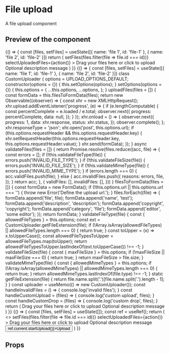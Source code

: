 

<Meta title="File upload" component={FileUpload} />

# File upload

A file upload component

## Preview of the component

<Preview>
	<Story name='Base'>
		{() => {
			const [files, setFiles] = useState([{
				name: 'file 1',
				id: 'file-1'
			}, {
				name: 'file 2',
				id: 'file-2'
			}])
			return (
				<FileUpload
					id="my-upload"
					options={{
						allowedMimeTypes: ['image/jpeg'],
						allowedFileTypes: ['jpg', 'png'],
						maxFileSize: 5000000000000000,
						url: 'api/upload',
						fileLimit: 3,
					}}
					files={files}
					removeFile={(id, index) => setFiles(files.filter(file => file.id === id))}
					selectUploadedFiles={action()}
				>
					<FileUploadMessage>Drag your files here or click to upload</FileUploadMessage>
					<FileUploadDescription>Optional description message</FileUploadDescription>
				</FileUpload>
			)
		}}
	</Story>
	<Story name='CustomUploader'>
		{() => {
			const [files, setFiles] = useState([{
				name: 'file 1',
				id: 'file-1'
			}, {
				name: 'file 2',
				id: 'file-2'
			}])
			class CustomUploader {
				options = UPLOAD_OPTIONS_DEFAULT;
				constructor(options = {}) {
					this.setOptions(options);
				}
				setOptions(options = {}) {
					this.options = {
						...this.options,
						...options,
					};
				}
				uploadFiles(files = []) {
					const formData = this.filesToFormData(files);
					return new Observable((observer) => {
						const xhr = new XMLHttpRequest();
						xhr.upload.addEventListener('progress', (e) => {
							if (e.lengthComputable) {
								const percentComplete = e.loaded / e.total;
								observer.next({
									progress: percentComplete,
									data: null,
								});
							}
						});
						xhr.onload = () => {
							observer.next({
								progress: 1,
								data: xhr.response,
								status: xhr.status,
							});
							observer.complete();
						};
						xhr.responseType = 'json';
						xhr.open('post', this.options.url);
						if (this.options.requestHeader && this.options.requestHeader.key) {
							xhr.setRequestHeader(this.options.requestHeader.key, this.options.requestHeader.value);
						}
						xhr.send(formData);
					});
				}
				async validateFiles(files = []) {
					return Promise.resolve(files.reduce((acc, file) => {
						const errors = [];
						if (!this.validateFileType(file)) {
							errors.push('INVALID_FILE_TYPE');
						}
						if (!this.validateFileSize(file)) {
							errors.push('INVALID_FILE_SIZE');
						}
						if (!this.validateMimeType(file)) {
							errors.push('INVALID_MIME_TYPE');
						}
						if (errors.length === 0) {
							acc.validFiles.push(file);
						} else {
							acc.invalidFiles.push({
								reasons: errors,
								file,
							});
						}
						return acc;
					}, {
						validFiles: [],
						invalidFiles: [],
					}))
				}
				filesToFormData(files = []) {
					const formData = new FormData();
					if (!this.options.url || this.options.url === '') {
						throw new Error('Define the upload url.');
					}
					files.forEach((file) => {
						formData.append('file', file);
						formData.append('name', 'test');
						formData.append('description', 'description');
						formData.append('copyright', 'copyright');
						formData.append('category', 'file');
						formData.append('editor', 'some editor');
					});
					return formData;
				}
				validateFileType(file) {
					const { allowedFileTypes } = this.options;
					const ext = CustomUploader.getFileExtension(file);
					if (!Array.isArray(allowedFileTypes) || allowedFileTypes.length === 0) {
						return true;
					}
					const toUpper = (x) => x.toUpperCase();
					const allowedFileTypesToUpper = allowedFileTypes.map(toUpper);
					return allowedFileTypesToUpper.lastIndexOf(ext.toUpperCase()) !== -1;
				}
				 validateFileSize(file) {
					const { maxFileSize } = this.options;
					if (!maxFileSize || maxFileSize === 0) {
						return true;
					}
					return maxFileSize > file.size;
				}
				validateMimeType(file) {
					const { allowedMimeTypes } = this.options;
					if (!Array.isArray(allowedMimeTypes) || allowedMimeTypes.length === 0) {
						return true;
					}
					return allowedMimeTypes.lastIndexOf(file.type) !== -1;
				}
				static getFileExtension(file) {
					return file.name.split('.')[file.name.split('.').length - 1];
				}
			}
			const uploader = useMemo(() => new CustomUploader());
			const handleInvalidFiles = () => { console.log('invalid files'); }
			const handleCustomUpload = (files) => { console.log('custom upload', files); }
			const handleCustomDrop = (files) => { console.log('custom drop', files); }
			return (
				<FileUploadZone
					autoUpload={false}
					id="test"
					uploader={uploader}
					invalidFiles={handleInvalidFiles}
					onCustomClick={handleCustomUpload}
					onCustomDrop={handleCustomDrop}
				>
					<FileUploadMessage>Drag your files here or click to upload</FileUploadMessage>
					<FileUploadDescription>Optional description message</FileUploadDescription>
				</FileUploadZone>
			)
		}}
	</Story>
	<Story name='No Autoupload'>
		{() => {
			const [files, setFiles] = useState([]);
			const ref = useRef();
			return (
				<>
					<FileUpload
						ref={ref}
						id="my-upload"
						options={{
							allowedMimeTypes: ['application/zip'],
							allowedFileTypes: ['zip'],
							maxFileSize: 5000000000000000,
							url: 'api/upload',
							fileLimit: 3,
							autoUpload: false,
							requestHeaders: [{
								key: 'x-custom-header-1',
								value: 'value-1'
							}, {
								key: 'x-custom-header-2',
								value: 'value-2'
							}]
						}}
						files={files}
						removeFile={(id, index) => setFiles(files.filter(file => file.id === id))}
						selectUploadedFiles={action()}
					>
						<FileUploadMessage>Drag your files here or click to upload</FileUploadMessage>
						<FileUploadDescription>Optional description message</FileUploadDescription>
					</FileUpload>
					<button onClick={() => ref.current.startUpload()}>Upload</button>
				</>
			)
		}}
	</Story>
</Preview>

## Props

<Props of={FileUpload} />
